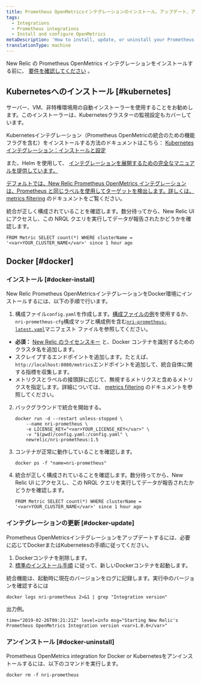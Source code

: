 ```yaml
---
title: Prometheus OpenMetricsインテグレーションのインストール、アップデート、アンインストールを行います。
tags:
  - Integrations
  - Prometheus integrations
  - Install and configure OpenMetrics
metaDescription: 'How to install, update, or uninstall your Prometheus OpenMetrics integration with New Relic for your Docker or Kubernetes environment.'
translationType: machine
---
```


New Relic の Prometheus OpenMetrics インテグレーションをインストールする前に、 [要件を確認してください](/docs/integrations/prometheus-integrations/get-started/monitor-prometheus-new-relic#OpenMetrics-Compatibility) 。

## Kubernetesへのインストール [#kubernetes]

サーバー、VM、非特権環境用の自動インストーラーを使用することをお勧めします。このインストーラーは、Kubernetesクラスターの監視設定もカバーしています。

Kubernetesインテグレーション（Prometheus OpenMetricの統合のための機能フラグを含む）をインストールする方法のドキュメントはこちら： [Kubernetesインテグレーション：インストールと設定](/docs/kubernetes-pixie/kubernetes-integration/installation/kubernetes-integration-install-configure)

また、Helm を使用して、 [インテグレーションを展開するための完全なマニュアルを提供しています。](/docs/kubernetes-pixie/kubernetes-integration/installation/install-kubernetes-integration-using-helm)

[](/docs/kubernetes-pixie/kubernetes-integration/installation/install-kubernetes-integration-using-helm)

[デフォルトでは、New Relic Prometheus OpenMetrics インテグレーションは、Prometheus と同じラベルを使用してターゲットを検出します。詳しくは、 ](/docs/kubernetes-pixie/kubernetes-integration/installation/install-kubernetes-integration-using-helm)[metrics filtering](/docs/integrations/prometheus-integrations/configure/filter-prometheus-metrics) のドキュメントをご覧ください。

統合が正しく構成されていることを確認します。数分待ってから、New Relic UI にアクセスし、この NRQL クエリを実行してデータが報告されたかどうかを確認します。

```
FROM Metric SELECT count(*) WHERE clusterName = '<var>YOUR_CLUSTER_NAME</var>' since 1 hour ago
```

## Docker [#docker]

### インストール [#docker-install]

New Relic Prometheus OpenMetricsインテグレーションをDocker環境にインストールするには、以下の手順で行います。

1. 構成ファイル`config.yaml`を作成します。[構成ファイルの例](/docs/integrations/prometheus-integrations/install-configure/configure-prometheus-openmetrics-integration#example-configuration-file)を使用するか、 `nri-prometheus-cfg`構成マップと構成例を含む[`nri-prometheus-latest.yaml`](https://download.newrelic.com/infrastructure_agent/integrations/kubernetes/nri-prometheus-latest.yaml)マニフェスト ファイルを参照してください。

* **必須：** [New Relic のライセンスキー](/docs/apis/intro-apis/new-relic-api-keys/#ingest-license-key) と、Docker コンテナを識別するためのクラスタ名を追加します。
* スクレイプするエンドポイントを追加します。たとえば、 `http://localhost:8080/metrics`エンドポイントを追加して、統合自体に関する指標を収集します。
* メトリクスとラベルの接頭辞に応じて、無視するメトリクスと含めるメトリクスを指定します。詳細については、 [metrics filtering](/docs/integrations/prometheus-integrations/configure/filter-prometheus-metrics) のドキュメントを参照してください。

2. バックグラウンドで統合を開始する。

   ```
   docker run -d --restart unless-stopped \
       --name nri-prometheus \
       -e LICENSE_KEY="<var>YOUR_LICENSE_KEY</var>" \
       -v "$(pwd)/config.yaml:/config.yaml" \
       newrelic/nri-prometheus:1.5
   ```

3. コンテナが正常に動作していることを確認します。

   ```
   docker ps -f "name=nri-prometheus"
   ```

4. 統合が正しく構成されていることを確認します。数分待ってから、New Relic UI にアクセスし、この NRQL クエリを実行してデータが報告されたかどうかを確認します。

   ```
   FROM Metric SELECT count(*) WHERE clusterName = '<var>YOUR_CLUSTER_NAME</var>' since 1 hour ago
   ```

<InstallFeedback/>

### インテグレーションの更新 [#docker-update]

Prometheus OpenMetricsインテグレーションをアップデートするには、必要に応じてDockerまたはKubernetesの手順に従ってください。

1. Dockerコンテナを削除します。
2. [標準のインストール手順](#docker-install) に従って、新しいDockerコンテナを起動します。

統合機能は、起動時に現在のバージョンをログに記録します。実行中のバージョンを確認するには

```
docker logs nri-prometheus 2>&1 | grep "Integration version"
```

出力例。

```
time="2019-02-26T09:21:21Z" level=info msg="Starting New Relic's Prometheus OpenMetrics Integration version <var>1.0.0</var>"
```

### アンインストール [#docker-uninstall]

Prometheus OpenMetrics integration for Docker or Kubernetesをアンインストールするには、以下のコマンドを実行します。

```
docker rm -f nri-prometheus
```